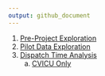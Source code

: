 ```yaml
---
output: github_document
---
```


1. [Pre-Project Exploration](https://bgulbis.github.io/CSE_Vancomycin/report/pre-project_exploration.nb.html)
1. [Pilot Data Exploration](https://bgulbis.github.io/CSE_Vancomycin/report/evaluation_standardized_ordering.html)
1. [Dispatch Time Analysis](https://bgulbis.github.io/CSE_Vancomycin/report/dispatch_time_analysis.html)
    a. [CVICU Only](https://bgulbis.github.io/CSE_Vancomycin/report/dispatch_time_analysis_cvicu.html)

